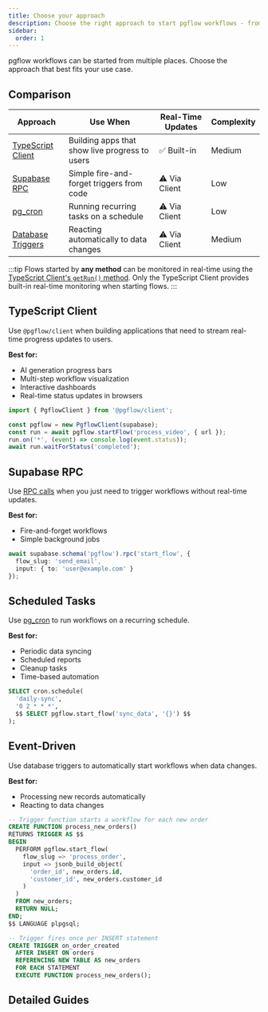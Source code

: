 ```yaml
---
title: Choose your approach
description: Choose the right approach to start pgflow workflows - from TypeScript clients, Supabase RPC, scheduled tasks, or database triggers.
sidebar:
  order: 1
---
```



pgflow workflows can be started from multiple places. Choose the approach that best fits your use case.

## Comparison

| Approach | Use When | Real-Time Updates | Complexity |
|----------|----------|-------------------|------------|
| [TypeScript Client](#typescript-client) | Building apps that show live progress to users | ✅ Built-in | Medium |
| [Supabase RPC](#supabase-rpc) | Simple fire-and-forget triggers from code | ⚠️ Via Client | Low |
| [pg_cron](#scheduled-tasks) | Running recurring tasks on a schedule | ⚠️ Via Client | Low |
| [Database Triggers](#event-driven) | Reacting automatically to data changes | ⚠️ Via Client | Medium |

:::tip
Flows started by **any method** can be monitored in real-time using the [TypeScript Client's `getRun()` method](/build/starting-flows/typescript-client/#retrieving-existing-runs). Only the TypeScript Client provides built-in real-time monitoring when starting flows.
:::

## TypeScript Client

Use `@pgflow/client` when building applications that need to stream real-time progress updates to users.

**Best for:**
- AI generation progress bars
- Multi-step workflow visualization
- Interactive dashboards
- Real-time status updates in browsers

```typescript
import { PgflowClient } from '@pgflow/client';

const pgflow = new PgflowClient(supabase);
const run = await pgflow.startFlow('process_video', { url });
run.on('*', (event) => console.log(event.status));
await run.waitForStatus('completed');
```

## Supabase RPC

Use [RPC calls](https://supabase.com/docs/reference/javascript/rpc) when you just need to trigger workflows without real-time updates.

**Best for:**
- Fire-and-forget workflows
- Simple background jobs

```typescript
await supabase.schema('pgflow').rpc('start_flow', {
  flow_slug: 'send_email',
  input: { to: 'user@example.com' }
});
```

## Scheduled Tasks

Use [pg_cron](https://supabase.com/docs/guides/cron) to run workflows on a recurring schedule.

**Best for:**
- Periodic data syncing
- Scheduled reports
- Cleanup tasks
- Time-based automation

```sql
SELECT cron.schedule(
  'daily-sync',
  '0 2 * * *',
  $$ SELECT pgflow.start_flow('sync_data', '{}') $$
);
```

## Event-Driven

Use database triggers to automatically start workflows when data changes.

**Best for:**
- Processing new records automatically
- Reacting to data changes

```sql
-- Trigger function starts a workflow for each new order
CREATE FUNCTION process_new_orders()
RETURNS TRIGGER AS $$
BEGIN
  PERFORM pgflow.start_flow(
    flow_slug => 'process_order',
    input => jsonb_build_object(
      'order_id', new_orders.id,
      'customer_id', new_orders.customer_id
    )
  )
  FROM new_orders;
  RETURN NULL;
END;
$$ LANGUAGE plpgsql;

-- Trigger fires once per INSERT statement
CREATE TRIGGER on_order_created
  AFTER INSERT ON orders
  REFERENCING NEW TABLE AS new_orders
  FOR EACH STATEMENT
  EXECUTE FUNCTION process_new_orders();
```

## Detailed Guides

<CardGrid>
  <LinkCard
    title="TypeScript Client"
    href="/build/starting-flows/typescript-client/"
    description="Full client library with real-time streaming and event subscriptions"
  />
  <LinkCard
    title="Supabase RPC"
    href="/build/starting-flows/supabase-rpc/"
    description="Simple RPC calls for fire-and-forget workflow triggering"
  />
  <LinkCard
    title="pg_cron"
    href="/build/starting-flows/pg-cron/"
    description="Run workflows on a recurring schedule with cron expressions"
  />
  <LinkCard
    title="Database Triggers"
    href="/build/starting-flows/database-triggers/"
    description="Automatically start workflows when database records change"
  />
</CardGrid>
